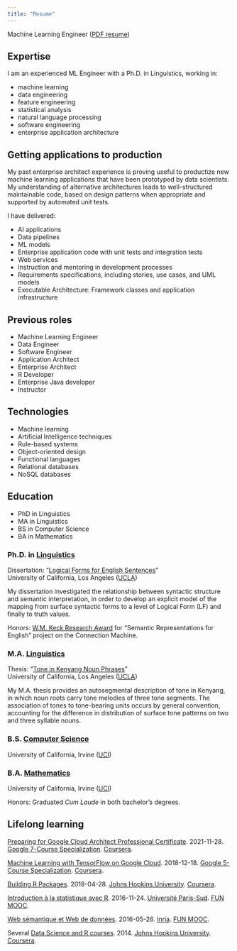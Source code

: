 ```yaml
---
title: "Resume"
---
```


Machine Learning Engineer ([PDF resume](./resources/Jim_Tyhurst-Resume-ML_Engineer.pdf))

## Expertise

I am an experienced ML Engineer with a Ph.D. in Linguistics, working in:

- machine learning
- data engineering
- feature engineering
- statistical analysis
- natural language processing
- software engineering
- enterprise application architecture

## Getting applications to production

My past enterprise architect experience is proving useful to productize new machine
learning applications that have been prototyped by data scientists.
My understanding of alternative architectures leads to well-structured maintainable code,
based on design patterns when appropriate and supported by automated unit tests.

I have delivered:

- AI applications
- Data pipelines
- ML models
- Enterprise application code with unit tests and integration tests
- Web services
- Instruction and mentoring in development processes
- Requirements specifications, including stories, use cases, and UML models
- Executable Architecture: Framework classes and application infrastructure


## Previous roles

- Machine Learning Engineer
- Data Engineer
- Software Engineer
- Application Architect
- Enterprise Architect
- R Developer
- Enterprise Java developer
- Instructor

## Technologies

- Machine learning
- Artificial Intelligence techniques
- Rule-based systems
- Object-oriented design
- Functional languages
- Relational databases
- NoSQL databases

## Education

- PhD in Linguistics
- MA in Linguistics
- BS in Computer Science
- BA in Mathematics

### Ph.D. in [Linguistics](https://linguistics.ucla.edu/ph-d-recipients/)
Dissertation: "[Logical Forms for English Sentences](./papers/1990-Logical-Forms-for-English-Sentences/)"<br>
University of California, Los Angeles ([UCLA](https://linguistics.ucla.edu/ph-d-recipients/))

My dissertation investigated the relationship between syntactic structure and
semantic interpretation, in order to develop an explicit model of the mapping
from surface syntactic forms to a level of Logical Form (LF) and finally to
truth values.

Honors: [W.M. Keck Research Award](https://www.wmkeck.org/research-overview/)
for "Semantic Representations for English" project on the Connection Machine.

### M.A. [Linguistics](https://linguistics.ucla.edu/)
Thesis: "[Tone in Kenyang Noun Phrases](./papers/1985-06-02-Tone-in-Kenyang-NPs/)"<br>
University of California, Los Angeles ([UCLA](https://linguistics.ucla.edu/))

My M.A. thesis provides an autosegmental description of tone in Kenyang, in
which noun roots carry tone melodies of three tone segments. The association
of tones to tone-bearing units occurs by general convention, accounting for
the difference in distribution of surface tone patterns on two and three
syllable nouns.

### B.S. [Computer Science](https://www.cs.uci.edu/)
University of California, Irvine ([UCI](https://www.uci.edu/))<br>

### B.A. [Mathematics](https://www.math.uci.edu/)
University of California, Irvine ([UCI](https://www.uci.edu/))<br>

Honors: Graduated _Cum Laude_ in both bachelor's degrees.

## Lifelong learning

[Preparing for Google Cloud Architect Professional Certificate](https://www.coursera.org/professional-certificates/gcp-cloud-architect#courses).
2021-11-28.
[Google 7-Course Specialization](https://www.coursera.org/professional-certificates/gcp-cloud-architect).
[Coursera](https://www.coursera.org/).

[Machine Learning with TensorFlow on Google Cloud](https://www.coursera.org/specializations/machine-learning-tensorflow-gcp#courses).
2018-12-18.
[Google 5-Course Specialization](https://www.coursera.org/specializations/machine-learning-tensorflow-gcp).
[Coursera](https://www.coursera.org/).

[Building R Packages](https://www.coursera.org/learn/r-packages).
2018-04-28.
[Johns Hopkins University](https://www.coursera.org/jhu).
[Coursera](https://www.coursera.org/).

[Introduction à la statistique avec R](https://lms.fun-mooc.fr/courses/UPSUD/42001S06/session06/ed827b15762542189af573ef096521f3/).
2016-11-24.
[Université Paris-Sud](https://www.fun-mooc.fr/fr/etablissements/universite-paris-saclay/).
[FUN MOOC](https://www.fun-mooc.fr/fr/cours/?limit=21&offset=0&query=statistique).

[Web sémantique et Web de données](https://lms.fun-mooc.fr/courses/inria/41002S02/session02/26a7ae9651d745fc998d2ec72ae37535/).
2016-05-26.
[Inria](https://www.fun-mooc.fr/fr/etablissements/inria/).
[FUN MOOC](https://www.fun-mooc.fr/fr/cours/?limit=21&offset=0&query=statistique).

Several [Data Science and R courses](https://www.coursera.org/specializations/jhu-data-science#courses).
2014.
[Johns Hopkins University](https://www.coursera.org/specializations/jhu-data-science).
[Coursera](https://www.coursera.org/).
